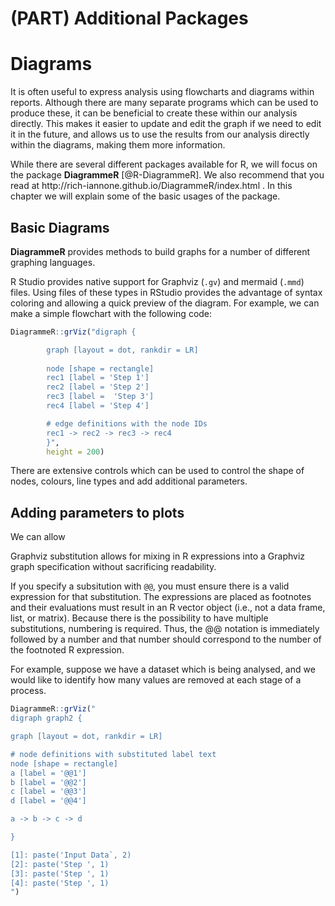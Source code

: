 # (PART) Additional Packages {-} 

# Diagrams

It is often useful to express analysis using flowcharts and diagrams within reports. Although there are many separate programs which can be used to produce these, it can be beneficial to create these within our analysis directly. This makes it easier to update and edit the graph if we need to edit it in the future, and allows us to use the results from our analysis directly within the diagrams, making them more information.

While there are several different packages available for R, we will focus on the package **DiagrammeR** [@R-DiagrammeR]. We also recommend that you read at http://rich-iannone.github.io/DiagrammeR/index.html . In this chapter we will explain some of the basic usages of the package.

## Basic Diagrams

**DiagrammeR** provides methods to build graphs for a number of different graphing languages.

R Studio provides native support for Graphviz (`.gv`) and mermaid (`.mmd`) files. Using files of these types in RStudio provides the advantage of syntax coloring and allowing a quick preview of the diagram. For example, we can make a simple flowchart with the following code:

```r

DiagrammeR::grViz("digraph {

        graph [layout = dot, rankdir = LR]
        
        node [shape = rectangle]        
        rec1 [label = 'Step 1']
        rec2 [label = 'Step 2']
        rec3 [label =  'Step 3']
        rec4 [label = 'Step 4']

        # edge definitions with the node IDs
        rec1 -> rec2 -> rec3 -> rec4
        }",
        height = 200)
```

There are extensive controls which can be used to control the shape of nodes, colours, line types and add additional parameters.

## Adding parameters to plots

We can allow 


Graphviz substitution allows for mixing in R expressions into a Graphviz graph specification without sacrificing readability.

If you specify a subsitution with `@@`, you must ensure there is a valid expression for that substitution. The expressions are placed as footnotes and their evaluations must result in an R vector object (i.e., not a data frame, list, or matrix). Because there is the possibility to have multiple substitutions, numbering is required. Thus, the @@ notation is immediately followed by a number and that number should correspond to the number of the footnoted R expression.

For example, suppose we have a dataset which is being analysed, and we would like to identify how many values are removed at each stage of a process.


```r

DiagrammeR::grViz("
digraph graph2 {

graph [layout = dot, rankdir = LR]

# node definitions with substituted label text
node [shape = rectangle]
a [label = '@@1']
b [label = '@@2']
c [label = '@@3']
d [label = '@@4']

a -> b -> c -> d

}

[1]: paste('Input Data`, 2)
[2]: paste('Step ', 1)
[3]: paste('Step ', 1)
[4]: paste('Step ', 1)
")

```

